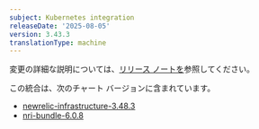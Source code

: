 ```yaml
---
subject: Kubernetes integration
releaseDate: '2025-08-05'
version: 3.43.3
translationType: machine
---
```


変更の詳細な説明については、[リリース ノートを](https://github.com/newrelic/nri-kubernetes/releases/tag/v3.43.3)参照してください。

この統合は、次のチャート バージョンに含まれています。

* [newrelic-infrastructure-3.48.3](https://github.com/newrelic/nri-kubernetes/releases/tag/newrelic-infrastructure-3.48.3)
* [nri-bundle-6.0.8](https://github.com/newrelic/helm-charts/releases/tag/nri-bundle-6.0.8)